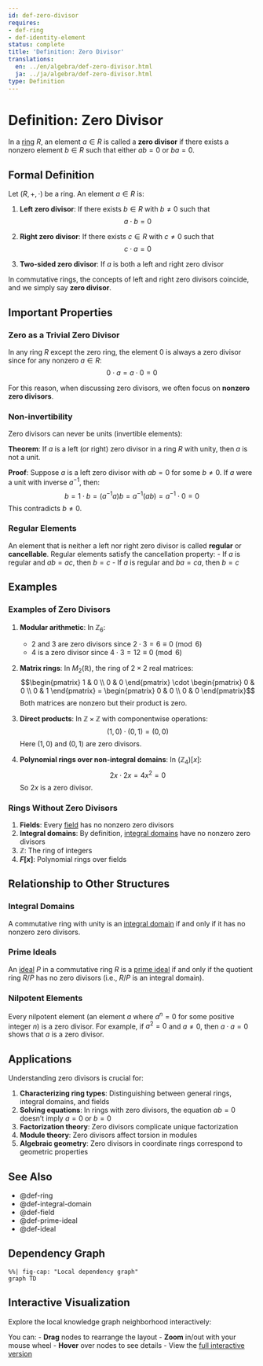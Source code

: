 ```yaml
---
id: def-zero-divisor
requires:
- def-ring
- def-identity-element
status: complete
title: 'Definition: Zero Divisor'
translations:
  en: ../en/algebra/def-zero-divisor.html
  ja: ../ja/algebra/def-zero-divisor.html
type: Definition
---
```


# Definition: Zero Divisor {#def-zero-divisor}

In a [ring](def-ring.qmd) $R$, an element $a \in R$ is called a **zero divisor** if there exists a nonzero element $b \in R$ such that either $ab = 0$ or $ba = 0$.

## Formal Definition

Let $(R, +, \cdot)$ be a ring. An element $a \in R$ is:

1. **Left zero divisor**: If there exists $b \in R$ with $b \neq 0$ such that
   $$a \cdot b = 0$$

2. **Right zero divisor**: If there exists $c \in R$ with $c \neq 0$ such that
   $$c \cdot a = 0$$

3. **Two-sided zero divisor**: If $a$ is both a left and right zero divisor

In commutative rings, the concepts of left and right zero divisors coincide, and we simply say **zero divisor**.

## Important Properties

### Zero as a Trivial Zero Divisor

In any ring $R$ except the zero ring, the element $0$ is always a zero divisor since for any nonzero $a \in R$:
$$0 \cdot a = a \cdot 0 = 0$$

For this reason, when discussing zero divisors, we often focus on **nonzero zero divisors**.

### Non-invertibility

Zero divisors can never be units (invertible elements):

**Theorem**: If $a$ is a left (or right) zero divisor in a ring $R$ with unity, then $a$ is not a unit.

**Proof**: Suppose $a$ is a left zero divisor with $ab = 0$ for some $b \neq 0$. If $a$ were a unit with inverse $a^{-1}$, then:
$$b = 1 \cdot b = (a^{-1}a)b = a^{-1}(ab) = a^{-1} \cdot 0 = 0$$
This contradicts $b \neq 0$.

### Regular Elements

An element that is neither a left nor right zero divisor is called **regular** or **cancellable**. Regular elements satisfy the cancellation property:
- If $a$ is regular and $ab = ac$, then $b = c$
- If $a$ is regular and $ba = ca$, then $b = c$

## Examples

### Examples of Zero Divisors

1. **Modular arithmetic**: In $\mathbb{Z}_6$:
   - $2$ and $3$ are zero divisors since $2 \cdot 3 = 6 \equiv 0 \pmod{6}$
   - $4$ is a zero divisor since $4 \cdot 3 = 12 \equiv 0 \pmod{6}$

2. **Matrix rings**: In $M_2(\mathbb{R})$, the ring of $2 \times 2$ real matrices:
   $$\begin{pmatrix} 1 & 0 \\ 0 & 0 \end{pmatrix} \cdot \begin{pmatrix} 0 & 0 \\ 0 & 1 \end{pmatrix} = \begin{pmatrix} 0 & 0 \\ 0 & 0 \end{pmatrix}$$
   Both matrices are nonzero but their product is zero.

3. **Direct products**: In $\mathbb{Z} \times \mathbb{Z}$ with componentwise operations:
   $$(1, 0) \cdot (0, 1) = (0, 0)$$
   Here $(1, 0)$ and $(0, 1)$ are zero divisors.

4. **Polynomial rings over non-integral domains**: In $(\mathbb{Z}_4)[x]$:
   $$2x \cdot 2x = 4x^2 = 0$$
   So $2x$ is a zero divisor.

### Rings Without Zero Divisors

1. **Fields**: Every [field](def-field.qmd) has no nonzero zero divisors
2. **Integral domains**: By definition, [integral domains](def-integral-domain.qmd) have no nonzero zero divisors
3. **$\mathbb{Z}$**: The ring of integers
4. **$F[x]$**: Polynomial rings over fields

## Relationship to Other Structures

### Integral Domains

A commutative ring with unity is an [integral domain](def-integral-domain.qmd) if and only if it has no nonzero zero divisors.

### Prime Ideals

An [ideal](def-ideal.qmd) $P$ in a commutative ring $R$ is a [prime ideal](def-prime-ideal.qmd) if and only if the quotient ring $R/P$ has no zero divisors (i.e., $R/P$ is an integral domain).

### Nilpotent Elements

Every nilpotent element (an element $a$ where $a^n = 0$ for some positive integer $n$) is a zero divisor. For example, if $a^2 = 0$ and $a \neq 0$, then $a \cdot a = 0$ shows that $a$ is a zero divisor.

## Applications

Understanding zero divisors is crucial for:

1. **Characterizing ring types**: Distinguishing between general rings, integral domains, and fields
2. **Solving equations**: In rings with zero divisors, the equation $ab = 0$ doesn't imply $a = 0$ or $b = 0$
3. **Factorization theory**: Zero divisors complicate unique factorization
4. **Module theory**: Zero divisors affect torsion in modules
5. **Algebraic geometry**: Zero divisors in coordinate rings correspond to geometric properties

## See Also

- @def-ring
- @def-integral-domain
- @def-field
- @def-prime-ideal
- @def-ideal

## Dependency Graph

```mermaid
%%| fig-cap: "Local dependency graph"
graph TD
```

## Interactive Visualization

Explore the local knowledge graph neighborhood interactively:

::: {.graph-viz data-id="def-zero-divisor" data-width="700" data-height="500"}
:::

You can:
- **Drag** nodes to rearrange the layout
- **Zoom** in/out with your mouse wheel
- **Hover** over nodes to see details
- View the [full interactive version](../../output/interactive/def-zero-divisor.html){target="_blank"}
